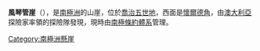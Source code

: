 {{coord|68|25|S|149|4|E|display=title}}

'''風琴管崖'''（{{lang-en|Organ Pipe Cliffs}}），是[[南極洲|南極洲]]的山崖，位於[[喬治五世地|喬治五世地]]，西面是[[懷爾德角_(喬治五世地)|懷爾德角]]，由[[澳大利亞|澳大利亞]]探險家率領的探險隊發現，現時由[[南極條約體系|南極條約體系]]管理。

{{DEFAULTSORT:Organ Pipe Cliffs}}
[[Category:南極洲懸崖|Category:南極洲懸崖]]


{{GeorgeVLand-geo-stub}}